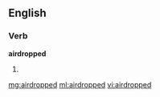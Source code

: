 ==English==

===Verb===
'''airdropped'''

# {{past of|[[airdrop]]}}

[[mg:airdropped]]
[[ml:airdropped]]
[[vi:airdropped]]